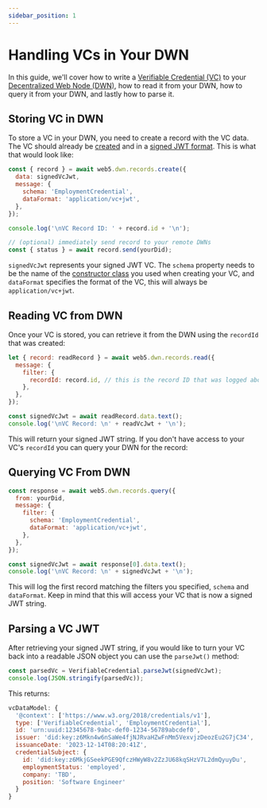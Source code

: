 ```yaml
---
sidebar_position: 1
---
```


# Handling VCs in Your DWN

In this guide, we'll cover how to write a [Verifiable Credential (VC)](https://developer.tbd.website/docs/web5/learn/verifiable-credentials) to your [Decentralized Web Node (DWN)](https://developer.tbd.website/docs/web5/learn/decentralized-web-nodes), how to read it from your DWN, how to query it from your DWN, and lastly how to parse it.

## Storing VC in DWN

To store a VC in your DWN, you need to create a record with the VC data. The VC should already be [created](https://developer.tbd.website/docs/web5/build/verifiable-credentials/fan-club-vc#create-credential) and in a [signed JWT format](https://developer.tbd.website/docs/web5/build/verifiable-credentials/fan-club-vc#sign-credential). This is what that would look like:

```javascript
const { record } = await web5.dwn.records.create({
  data: signedVcJwt,
  message: {
    schema: 'EmploymentCredential',
    dataFormat: 'application/vc+jwt',
  },
});

console.log('\nVC Record ID: ' + record.id + '\n');

// (optional) immediately send record to your remote DWNs
const { status } = await record.send(yourDid);
```

`signedVcJwt` represents your signed JWT VC. The `schema` property needs to be the name of the [constructor class](https://developer.tbd.website/docs/web5/build/verifiable-credentials/fan-club-vc#model-credential) you used when creating your VC, and `dataFormat` specifies the format of the VC, this will always be `application/vc+jwt`.

## Reading VC from DWN

Once your VC is stored, you can retrieve it from the DWN using the `recordId` that was created:

```javascript
let { record: readRecord } = await web5.dwn.records.read({
  message: {
    filter: {
      recordId: record.id, // this is the record ID that was logged above
    },
  },
});

const signedVcJwt = await readRecord.data.text();
console.log('\nVC Record: \n' + readVcJwt + '\n');
```

This will return your signed JWT string. If you don't have access to your VC's `recordId` you can query your DWN for the record:

## Querying VC From DWN

```javascript
const response = await web5.dwn.records.query({
  from: yourDid,
  message: {
    filter: {
      schema: 'EmploymentCredential',
      dataFormat: 'application/vc+jwt',
    },
  },
});

const signedVcJwt = await response[0].data.text();
console.log('\nVC Record: \n' + signedVcJwt + '\n');
```

This will log the first record matching the filters you specified, `schema` and `dataFormat`. Keep in mind that this will access your VC that is now a signed JWT string.

## Parsing a VC JWT

After retrieving your signed JWT string, if you would like to turn your VC back into a readable JSON object you can use the `parseJwt()` method:

```javascript
const parsedVc = VerifiableCredential.parseJwt(signedVcJwt);
console.log(JSON.stringify(parsedVc));
```

This returns:

```javascript
vcDataModel: {
  '@context': ['https://www.w3.org/2018/credentials/v1'],
  type: ['VerifiableCredential', 'EmploymentCredential'],
  id: 'urn:uuid:12345678-9abc-def0-1234-56789abcdef0',
  issuer: 'did:key:z6Mkn4w6nSaWe4fjNJRvaHZwFnMm5VexvjzDeozEu2G7jC34',
  issuanceDate: '2023-12-14T08:20:41Z',
  credentialSubject: {
    id: 'did:key:z6MkjGSeekPGE9QfczHWyW8v2ZzJU68kqSHzV7L2dmQyuyDu',
    employmentStatus: 'employed',
    company: 'TBD',
    position: 'Software Engineer'
  }
}
```
